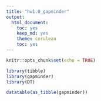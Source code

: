 ```yaml
---
title: "hw1.0_gapminder"
output:
  html_document:
    toc: yes
    keep_md: yes
    theme: cerulean
    toc: yes
---
```


```r
knitr::opts_chunk$set(echo = TRUE)
```

```r
library(tibble)
library(gapminder)
library(DT)
```

```r
datatable(as_tibble(gapminder))
```

